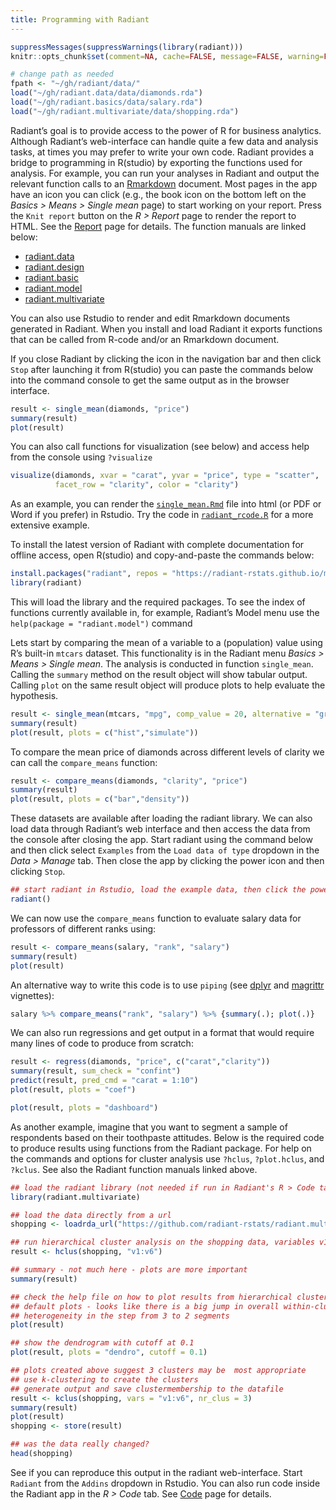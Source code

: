 ```yaml
---
title: Programming with Radiant
---
```


```r
suppressMessages(suppressWarnings(library(radiant)))
knitr::opts_chunk$set(comment=NA, cache=FALSE, message=FALSE, warning=FALSE)

# change path as needed
fpath <- "~/gh/radiant/data/"
load("~/gh/radiant.data/data/diamonds.rda")
load("~/gh/radiant.basics/data/salary.rda")
load("~/gh/radiant.multivariate/data/shopping.rda")
```

Radiant's goal is to provide access to the power of R for business analytics. Although Radiant's web-interface can handle quite a few data and analysis tasks, at times you may prefer to write your own code. Radiant provides a bridge to programming in R(studio) by exporting the functions used for analysis. For example, you can run your analyses in Radiant and output the relevant function calls to an [Rmarkdown](http://rmarkdown.rstudio.com/) document. Most pages in the app have an icon you can click (e.g., the book icon on the bottom left on the _Basics > Means > Single mean_ page) to start working on your report. Press the `Knit report` button on the _R > Report_ page to render the report to HTML. See the <a href="/docs/data/report.html">Report</a> page for details. The function manuals are linked below:

* <a href="https://radiant-rstats.github.io/docs/radiant.data.pdf" target="_blank">radiant.data</a>
* <a href="https://radiant-rstats.github.io/docs/radiant.design.pdf" target="_blank">radiant.design</a>
* <a href="https://radiant-rstats.github.io/docs/radiant.basics.pdf" target="_blank">radiant.basic</a>
* <a href="https://radiant-rstats.github.io/docs/radiant.model.pdf" target="_blank">radiant.model</a>
* <a href="https://radiant-rstats.github.io/docs/radiant.multivariate.pdf" target="_blank">radiant.multivariate</a>

You can also use Rstudio to render and edit Rmarkdown documents generated in Radiant. When you install and load Radiant it exports functions that can be called from R-code and/or an Rmarkdown document.

If you close Radiant by clicking the <i title='Power off' class='fa fa-power-off'></i> icon in the navigation bar and then click `Stop` after launching it from R(studio) you can paste the commands below into the command console to get the same output as in the browser interface.

```r
result <- single_mean(diamonds, "price")
summary(result)
plot(result)
```

You can also call functions for visualization (see below) and access help from the console using `?visualize`

```r
visualize(diamonds, xvar = "carat", yvar = "price", type = "scatter",
          facet_row = "clarity", color = "clarity")
```

As an example, you can render the [`single_mean.Rmd`](https://radiant-rstats.github.io/docs/examples/single_mean.Rmd) file into html (or PDF or Word if you prefer) in Rstudio. Try the code in [`radiant_rcode.R`](https://radiant-rstats.github.io/docs/examples/radiant_rcode.R) for a more extensive example.

To install the latest version of Radiant with complete documentation for offline access, open R(studio) and copy-and-paste the commands below:

```r
install.packages("radiant", repos = "https://radiant-rstats.github.io/minicran/")
library(radiant)
```

This will load the library and the required packages. To see the index of functions currently available in, for example, Radiant's Model menu use the `help(package = "radiant.model")` command

Lets start by comparing the mean of a variable to a (population) value using R's built-in `mtcars` dataset. This functionality is in the Radiant menu _Basics > Means > Single mean_. The analysis is conducted in function `single_mean`. Calling the `summary` method on the result object will show tabular output. Calling `plot` on the same result object will produce plots to help evaluate the hypothesis.

```r
result <- single_mean(mtcars, "mpg", comp_value = 20, alternative = "greater")
summary(result)
plot(result, plots = c("hist","simulate"))
```

To compare the mean price of diamonds across different levels of clarity we can call the `compare_means` function:

```r
result <- compare_means(diamonds, "clarity", "price")
summary(result)
plot(result, plots = c("bar","density"))
```

These datasets are available after loading the radiant library. We can also load data through Radiant's web interface and then access the data from the console after closing the app. Start radiant using the command below and then click select `Examples` from the `Load data of type` dropdown in the _Data > Manage_ tab. Then close the app by clicking the power icon and then clicking `Stop`.

```r
## start radiant in Rstudio, load the example data, then click the power icon and Stop
radiant()
```

We can now use the `compare_means` function to evaluate salary data for professors of different ranks using:

```r
result <- compare_means(salary, "rank", "salary")
summary(result)
plot(result)
```

An alternative way to write this code is to use `piping` (see [dplyr](https://cran.r-project.org/web/packages/dplyr/vignettes/introduction.html) and [magrittr](https://cran.r-project.org/web/packages/magrittr/vignettes/magrittr.html) vignettes):

```r
salary %>% compare_means("rank", "salary") %>% {summary(.); plot(.)}
```

We can also run regressions and get output in a format that would require many lines of code to produce from scratch:

```r
result <- regress(diamonds, "price", c("carat","clarity"))
summary(result, sum_check = "confint")
predict(result, pred_cmd = "carat = 1:10")
plot(result, plots = "coef")
```
```r
plot(result, plots = "dashboard")
```

As another example, imagine that you want to segment a sample of respondents based on their toothpaste attitudes. Below is the required code to produce results using functions from the Radiant package. For help on the commands and options for cluster analysis use `?hclus`, `?plot.hclus`, and `?kclus`. See also the Radiant function manuals linked above.

```r
## load the radiant library (not needed if run in Radiant's R > Code tab)
library(radiant.multivariate)

## load the data directly from a url
shopping <- loadrda_url("https://github.com/radiant-rstats/radiant.multivariate/blob/master/data/shopping.rda?raw=true")

## run hierarchical cluster analysis on the shopping data, variables v1 through v6
result <- hclus(shopping, "v1:v6")

## summary - not much here - plots are more important
summary(result)

## check the help file on how to plot results from hierarchical cluster analysis
## default plots - looks like there is a big jump in overall within-cluster
## heterogeneity in the step from 3 to 2 segments
plot(result)
```

```r
## show the dendrogram with cutoff at 0.1
plot(result, plots = "dendro", cutoff = 0.1)
```

```r
## plots created above suggest 3 clusters may be  most appropriate
## use k-clustering to create the clusters
## generate output and save clustermembership to the datafile
result <- kclus(shopping, vars = "v1:v6", nr_clus = 3)
summary(result)
plot(result)
shopping <- store(result)

## was the data really changed?
head(shopping)
```

See if you can reproduce this output in the radiant web-interface. Start `Radiant` from the `Addins` dropdown in Rstudio. You can also run code inside the Radiant app in the _R > Code_ tab. See <a href="/docs/data/code.html" target="_blank">Code</a> page for details.

